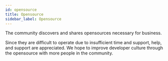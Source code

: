 ```yaml
---
id: opensource
title: Opensource
sidebar_label: Opensource
---
```



The community discovers and shares opensources necessary for business.

<AdFitMobileBanner
  unit="DAN-YpcHf9p49U5ykXi8"
  className="adfit-top-mobile"
/>

Since they are difficult to operate due to insufficient time and support, help, and support are appreciated.
We hope to improve developer culture through the opensource with more people in the community.
